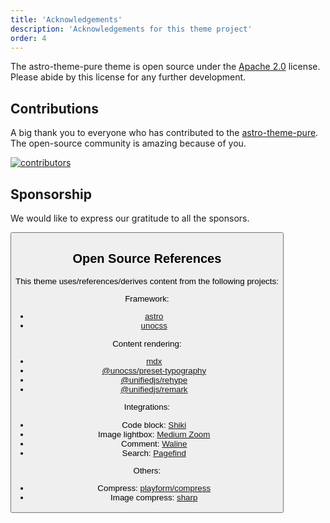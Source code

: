 ```yaml
---
title: 'Acknowledgements'
description: 'Acknowledgements for this theme project'
order: 4
---
```



The astro-theme-pure theme is open source under the [Apache 2.0](https://github.com/raselshikdar/raselverse/blob/main/LICENSE) license. Please abide by this license for any further development.

<GithubCard repo='raselshikdar/raselverse' />

## Contributions

A big thank you to everyone who has contributed to the [astro-theme-pure](https://github.com/raselshikdar/raselverse). The open-source community is amazing because of you.

[![contributors](https://contrib.rocks/image?repo=cworld1/astro-theme-pure)](https://github.com/raselshikdar/raselverse/graphs/contributors)

## Sponsorship

We would like to express our gratitude to all the sponsors.

<Button
  href='https://raselverse.vercel.app/projects#sponsorship'
  target='_blank'
  title='Become a Sponsor'
  style='ahead'
/>

## Open Source References

This theme uses/references/derives content from the following projects:

Framework:

- [astro](https://github.com/withastro/astro)
- [unocss](https://github.com/unocss/unocss)

Content rendering:

- [mdx](https://github.com/mdx-js/mdx/)
- [@unocss/preset-typography](https://github.com/unocss/unocss/tree/main/packages-presets/preset-typography)
- [@unifiedjs/rehype](https://github.com/rehypejs/rehype)
- [@unifiedjs/remark](https://github.com/remarkjs/remark)

Integrations:

- Code block: [Shiki](https://github.com/shikijs/shiki)
- Image lightbox: [Medium Zoom](https://github.com/francoischalifour/medium-zoom)
- Comment: [Waline](https://github.com/walinejs/waline)
- Search: [Pagefind](https://github.com/cloudcannon/pagefind)

Others:

- Compress: [playform/compress](https://github.com/PlayForm/Compress)
- Image compress: [sharp](https://github.com/lovell/sharp)

